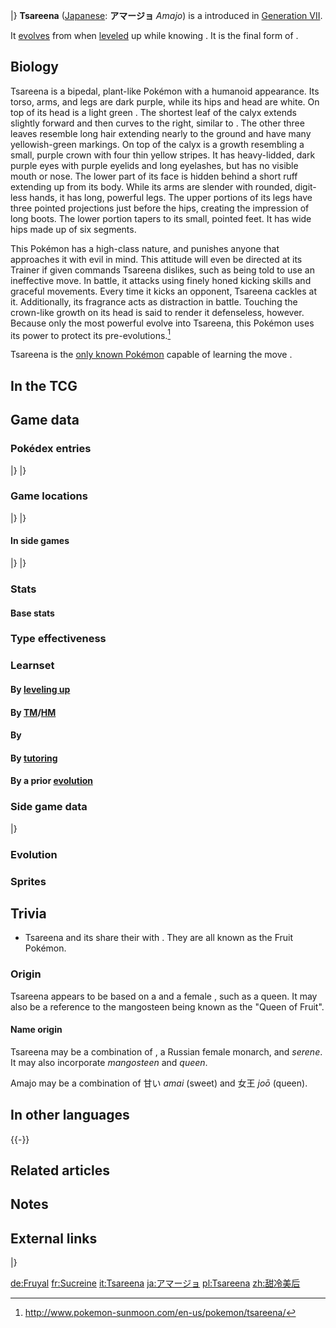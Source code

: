 {{PokémonPrevNext/Head|type=Grass}}
{{PokémonPrevNext/Pokémon|type=Grass|prevnum=762|prev=Steenee|nextnum=764|next=Comfey}}
|}
{{Pokémon Infobox
|name=Tsareena
|jname=アマージョ
|jtranslit=Amājo
|tmname=Amajo
|ndex=763
|type1=Grass
|category=Fruit
|height-ftin=3'11"
|height-m=1.2
|weight-lbs=47.2
|weight-kg=21.4
|adex=173
|abilityn=d
|ability1=Leaf Guard
|ability2=Queenly Majesty
|abilityd=Sweet Veil
|egggroupn=1
|egggroup1=Grass
|eggcycles=20
|evtotal=3
|evat=3
|expyield=230
|lv100exp=1,059,860
|gendercode=254
|color=Purple
|catchrate=45
|body=12
|pokefordex=tsareena
|generation=7
|friendship=70
}}
'''Tsareena''' ([[List of Japanese Pokémon names|Japanese]]: '''アマージョ''' ''Amajo'') is a {{type|Grass}} {{OBP|Pokémon|species}} introduced in [[Generation VII]].

It [[Evolution|evolves]] from {{p|Steenee}} when [[level]]ed up while knowing {{m|Stomp}}. It is the final form of {{p|Bounsweet}}.

==Biology==
Tsareena is a bipedal, plant-like Pokémon with a humanoid appearance. Its torso, arms, and legs are dark purple, while its hips and head are white. On top of its head is a light green {{wp|sepal|calyx}}. The shortest leaf of the calyx extends slightly forward and then curves to the right, similar to {{wp|bangs (hair)|bangs}}. The other three leaves resemble long hair extending nearly to the ground and have many yellowish-green markings. On top of the calyx is a growth resembling a small, purple crown with four thin yellow stripes. It has heavy-lidded, dark purple eyes with purple eyelids and long eyelashes, but has no visible mouth or nose. The lower part of its face is hidden behind a short ruff extending up from its body. While its arms are slender with rounded, digit-less hands, it has long, powerful legs. The upper portions of its legs have three pointed projections just before the hips, creating the impression of long boots. The lower portion tapers to its small, pointed feet. It has wide hips made up of six segments.

This Pokémon has a high-class nature, and punishes anyone that approaches it with evil in mind. This attitude will even be directed at its Trainer if given commands Tsareena dislikes, such as being told to use an ineffective move. In battle, it attacks using finely honed kicking skills and graceful movements. Every time it kicks an opponent, Tsareena cackles at it. Additionally, its fragrance acts as distraction in battle. Touching the crown-like growth on its head is said to render it defenseless, however. Because only the most powerful {{p|Steenee}} evolve into Tsareena, this Pokémon uses its power to protect its pre-evolutions.<ref>http://www.pokemon-sunmoon.com/en-us/pokemon/tsareena/</ref>

Tsareena is the [[signature move|only known Pokémon]] capable of learning the move {{m|Trop Kick}}.
<!--
==In the anime==
===Major appearances===
===Minor appearances===

==In the manga==-->

==In the TCG==
{{main|Tsareena (TCG)}}

==Game data==
===Pokédex entries===
{{Dex/Header|type=Grass}}
{{Dex/NA|gen=VII}}
{{Dex/Gen|gen=VII}}
{{Dex/Entry1|v=Sun|entry=Its long, striking legs aren't just for show but to be used to kick with skill. In victory, it shows off by kicking the defeated, laughing boisterously.}}
{{Dex/Entry1|v=Moon|entry=A Pokémon known for the beauty of its well-shaped legs, it sometimes appears as a mascot in advertisements for beauty salons.}}
{{Dex/Entry1|v=Ultra Sun|entry=A master of grand and beautiful kicks, it can knock out even kickboxing champions with a single blow.}}
{{Dex/Entry1|v=Ultra Moon|entry=A Pokémon with an aggressive personality and a mastery of kicking, it cackles every time it kicks an opponent.}}
|}
|}
{{Dex/Footer}}

===Game locations===
{{Availability/Header|type=Grass}}
{{Availability/NA|gen=VII}}
{{Availability/Gen|gen=VII}}
{{Availability/Entry2|v=Sun|v2=Moon|area=[[Evolution|Evolve]] {{p|Steenee}}}}
{{Availability/Entry2|v=Ultra Sun|v2=Ultra Moon|area=[[Evolution|Evolve]] {{p|Steenee}}}}
|}
|}
{{Availability/Footer}}

====In side games====
{{Availability/Header|type=Grass}}
{{Availability/Cross}}
{{Availability/Entry1|1|v=Shuffle|color={{beauty color}}|area=Event: [[Special Stages#19th release|''Pokémon Safari'']] <small>(19th release)</small>}}
|}
|}
{{Availability/Footer}}

===Stats===
====Base stats====
{{Stats
|type=Grass
|HP=72
|Attack=120
|Defense=98
|SpAtk=50
|SpDef=98
|Speed=72}}

===Type effectiveness===
{{TypeEffectiveness
|type1=Grass
|Normal=100
|Fighting=100
|Flying=200
|Poison=200
|Ground=50
|Rock=100
|Bug=200
|Ghost=100
|Steel=100
|Fire=200
|Water=50
|Grass=50
|Electric=50
|Psychic=100
|Ice=200
|Dragon=100
|Dark=100
|Fairy=100}}

===Learnset===
====By [[Level|leveling up]]====
{{learnlist/levelh/7|Tsareena|Grass|Grass|7|SM|USUM}}
{{learnlist/levelVII|1|1|Trop Kick|Grass|Physical|70|100|15||'''}}
{{learnlist/levelVII|N/A|1|Punishment|Dark|Physical|—|100|5}}
{{learnlist/levelVII|1|1|Double Slap|Normal|Physical|15|85|10}}
{{learnlist/levelVII|1|1|Splash|Normal|Status|—|—|40}}
{{learnlist/levelVII|1|1|Swagger|Normal|Status|—|85|15}}
{{learnlist/levelVII|1|1|Rapid Spin|Normal|Physical|20|100|40}}
{{learnlist/levelVII|1|1|Razor Leaf|Grass|Physical|55|95|25||'''}}
{{learnlist/levelVII|{{tt|Evo.|Learned upon evolving}}|{{tt|Evo.|Learned upon evolving}}|Trop Kick|Grass|Physical|70|100|15||'''}}
{{learnlist/levelVII|5|5|Swagger|Normal|Status|—|85|15}}
{{learnlist/levelVII|9|9|Rapid Spin|Normal|Physical|20|100|40}}
{{learnlist/levelVII|13|13|Razor Leaf|Grass|Physical|55|95|25||'''}}
{{learnlist/levelVII|17|17|Sweet Scent|Normal|Status|—|100|20}}
{{learnlist/levelVII|21|21|Magical Leaf|Grass|Special|60|—|20||'''}}
{{learnlist/levelVII|25|25|Teeter Dance|Normal|Status|—|100|20}}
{{learnlist/levelVII|29|29|Stomp|Normal|Physical|65|100|20}}
{{learnlist/levelVII|33|33|Aromatic Mist|Fairy|Status|—|—|20}}
{{learnlist/levelVII|37|37|Captivate|Normal|Status|—|100|20}}
{{learnlist/levelVII|41|41|Aromatherapy|Grass|Status|—|—|5}}
{{learnlist/levelVII|45|45|Leaf Storm|Grass|Special|130|90|5||'''}}
{{learnlist/levelVII|49|49|High Jump Kick|Fighting|Physical|130|90|10}}
{{learnlist/levelVII|N/A|53|Power Whip|Grass|Physical|120|85|10||'''}}
{{learnlist/levelf/7|Tsareena|Grass|Grass|7}}

====By [[TM]]/[[HM]]====
{{learnlist/tmh/7|Tsareena|Grass|Grass|7}}
{{learnlist/tm7|TM06|Toxic|Poison|Status|—|90|10}}
{{learnlist/tm7|TM10|Hidden Power|Normal|Special|60|100|15}}
{{learnlist/tm7|TM11|Sunny Day|Fire|Status|—|—|5}}
{{learnlist/tm7|TM16|Light Screen|Psychic|Status|—|—|30}}
{{learnlist/tm7|TM17|Protect|Normal|Status|—|—|10}}
{{learnlist/tm7|TM20|Safeguard|Normal|Status|—|—|25}}
{{learnlist/tm7|TM21|Frustration|Normal|Physical|—|100|20}}
{{learnlist/tm7|TM22|Solar Beam|Grass|Special|120|100|10||'''}}
{{learnlist/tm7|TM27|Return|Normal|Physical|—|100|20}}
{{learnlist/tm7|TM32|Double Team|Normal|Status|—|—|15}}
{{learnlist/tm7|TM33|Reflect|Psychic|Status|—|—|20}}
{{learnlist/tm7|TM42|Facade|Normal|Physical|70|100|20}}
{{learnlist/tm7|TM44|Rest|Psychic|Status|—|—|10}}
{{learnlist/tm7|TM45|Attract|Normal|Status|—|100|15}}
{{learnlist/tm7|TM47|Low Sweep|Fighting|Physical|65|100|20}}
{{learnlist/tm7|TM48|Round|Normal|Special|60|100|15}}
{{learnlist/tm7|TM53|Energy Ball|Grass|Special|90|100|10||'''}}
{{learnlist/tm7|TM56|Fling|Dark|Physical|—|100|10}}
{{learnlist/tm7|TM62|Acrobatics|Flying|Physical|55|100|15}}
{{learnlist/tm7|TM66|Payback|Dark|Physical|50|100|10}}
{{learnlist/tm7|TM68|Giga Impact|Normal|Physical|150|90|5}}
{{learnlist/tm7|TM86|Grass Knot|Grass|Special|—|100|20||'''}}
{{learnlist/tm7|TM87|Swagger|Normal|Status|—|85|15}}
{{learnlist/tm7|TM88|Sleep Talk|Normal|Status|—|—|10}}
{{learnlist/tm7|TM89|U-turn|Bug|Physical|70|100|20}}
{{learnlist/tm7|TM90|Substitute|Normal|Status|—|—|10}}
{{learnlist/tm7|TM96|Nature Power|Normal|Status|—|—|20}}
{{learnlist/tm7|TM99|Dazzling Gleam|Fairy|Special|80|100|10}}
{{learnlist/tm7|TM100|Confide|Normal|Status|—|—|20}}
{{learnlist/tmf/7|Tsareena|Grass|Grass|7}}

====By {{pkmn|breeding}}====
{{learnlist/breedh/7|Tsareena|Grass|Grass|7}}
{{learnlist/breed7|{{MSP|556|Maractus}}|Acupressure|Normal|Status|—|—|30}}
{{learnlist/breed7|{{MSP|546|Cottonee}}|Charm|Fairy|Status|—|100|20}}
{{learnlist/breed7|{{MSP|286|Breloom}}|Feint|Normal|Physical|30|100|10}}
{{learnlist/breed7|{{MSP|191|Sunkern}}{{MSP|192|Sunflora}}{{MSP|315|Roselia}}{{MSP|459|Snover}}{{MSP|460|Abomasnow}}|Grass Whistle|Grass|Status|—|55|15}}
{{learnlist/breed7|{{MSP|764|Comfey}}|Play Rough|Fairy|Physical|90|90|10}}
{{learnlist/breed7|{{MSP|001|Bulbasaur}}{{MSP|002|Ivysaur}}{{MSP|003|Venusaur}}{{MSP|152|Chikorita}}{{MSP|153|Bayleef}}{{MSP|154|Meganium}}<br>{{MSP|187|Hoppip}}{{MSP|188|Skiploom}}{{MSP|189|Jumpluff}}{{MSP|191|Sunkern}}{{MSP|273|Seedot}}{{MSP|315|Roselia}}<br>{{MSP|357|Tropius}}{{MSP|387|Turtwig}}{{MSP|388|Grotle}}{{MSP|389|Torterra}}{{MSP|556|Maractus}}{{MSP|590|Foongus}}<br>{{MSP|591|Amoonguss}}{{MSP|753|Fomantis}}{{MSP|754|Lurantis}}{{MSP|764|Comfey}}|Synthesis|Grass|Status|—|—|5}}
{{learnlist/breedf/7|Tsareena|Grass|Grass|7}}

====By [[Move Tutor|tutoring]]====
{{learnlist/tutorh/7|Tsareena|Grass|Grass|7}}
{{learnlist/tutor7|Bounce|Flying|Physical|85|85|5|||no|yes}}
{{learnlist/tutor7|Covet|Normal|Physical|60|100|25|||no|yes}}
{{learnlist/tutor7|Endeavor|Normal|Physical|—|100|5|||no|yes}}
{{learnlist/tutor7|Giga Drain|Grass|Special|75|100|10||'''|no|yes}}
{{learnlist/tutor7|Helping Hand|Normal|Status|—|—|20|||no|yes}}
{{learnlist/tutor7|Knock Off|Dark|Physical|65|100|20|||no|yes}}
{{learnlist/tutor7|Laser Focus|Normal|Status|—|—|30|||no|yes}}
{{learnlist/tutor7|Low Kick|Fighting|Physical|—|100|20|||no|yes}}
{{learnlist/tutor7|Seed Bomb|Grass|Physical|80|100|15||'''|no|yes}}
{{learnlist/tutor7|Snore|Normal|Special|50|100|15|||no|yes}}
{{learnlist/tutor7|Synthesis|Grass|Status|—|—|5|||no|yes}}
{{learnlist/tutor7|Worry Seed|Grass|Status|—|100|10|||no|yes}}
{{learnlist/tutor7|Zen Headbutt|Psychic|Physical|80|90|15|||no|yes}}
{{learnlist/tutorf/7|Tsareena|Grass|Grass|7}}

====By a prior [[evolution]]====
{{learnlist/prevoh/7|Tsareena|Grass|Grass|7}}
{{learnlist/prevo7|761|Bounsweet|||||Flail|Normal|Physical|—|100|15}}
{{learnlist/prevo7|761|Bounsweet||762|Steenee||Play Nice|Normal|Status|—|—|20}}
{{learnlist/prevof/7|Tsareena|Grass|Grass|7}}

===Side game data===
{{Spindata/Head|type=Grass}}
{{Spindata/Shuffle|col=6|type=Grass|ndex=763|num=746
|min=70
|max=110
|raisemaxlevel=5
|skill=Crushing Step
|skilldesc=Delays your opponent's disruptions and increases damage.
}}
|}

===Evolution===
{{Evobox-3
|type1=Grass
|pictype=art
|no1=761
|name1=Bounsweet
|type1-1=Grass
|evo1={{bag|Rare Candy}}<br>{{color2|000|Level|Level 18}}
|no2=762
|name2=Steenee
|type1-2=Grass
|evo2={{bag|Rare Candy}} + {{bag|TM Normal VI}}<br>{{color2|000|Level|Level up}}<br><small>knowing {{mcolor|Stomp}}</small>
|no3=763
|name3=Tsareena
|type1-3=Grass}}

===Sprites===
{{Spritebox/Header|type=Grass}}
{{Spritebox/NA|gen=VII}}
{{Spritebox/7|ndex=763}}
{{Spritebox/Footer|763|Tsareena}}

==Trivia==
* Tsareena and its {{p|Bounsweet|evolutionary}} {{p|Steenee|relatives}} share their {{pkmn|category}} with {{p|Tropius}}. They are all known as the Fruit Pokémon.

===Origin===
Tsareena appears to be based on a {{wp|mangosteen}} and a female {{wp|monarch}}, such as a queen. It may also be a reference to the mangosteen being known as the "Queen of Fruit".

====Name origin====
Tsareena may be a combination of ''{{wp|tsarina}}'', a Russian female monarch, and ''serene''. It may also incorporate ''mangosteen'' and ''queen''.

Amajo may be a combination of 甘い ''amai'' (sweet) and 女王 ''joō'' (queen).

==In other languages==
{{Other languages|type=Grass|type2=Grass
|ja=アマージョ ''Amajo''|jameaning=From {{tt|甘い ''amai''|sweet}} and {{tt|女王 ''joō''|queen}}
|fr=Sucreine|frmeaning=From {{tt|''sucre''|sugar}} and {{tt|''reine''|queen}}
|es=Tsareena|esmeaning=Same as English name
|de=Fruyal|demeaning=From {{tt|''Frucht''|fruit}} and ''royal''
|it=Tsareena|itmeaning=Same as English name
|ko=달코퀸 ''Dalkokwin''|komeaning=From {{tt|달콤 ''dalkom''|sweet}} and ''queen''
|zh_cmn=甜冷美后 ''Tiánlěngměihòu''|zh_cmnmeaning=From {{tt|甜 ''tián''|sweet}}, {{tt|冷艷 / 冷艳 ''lěngyàn''|cool and elegant}}, {{tt|美麗 / 美丽 ''měilì''|beauty}}, and {{tt|后 ''hòu''|queen}}
|zh_yue=甜冷美后 ''Tìhmláahngméihhauh''|zh_yuemeaning=From {{tt|甜 ''tìhm''|sweet}}, {{tt|冷艷 ''láahngyihm''|cool and elegant}}, {{tt|美麗 / 美丽 ''méihlaih''|beauty}}, and {{tt|后 ''hauh''|queen}}
|ru=Царина ''Tsarina''|rumeaning=Transcription of English name}}
{{-}}

==Related articles==

==Notes==
<references/>

==External links==
{{PokémonPrevNext/Head|type=Grass}}
{{PokémonPrevNext/Pokémon|type=Grass|prevnum=762|prev=Steenee|nextnum=764|next=Comfey}}
|}
{{Project Pokédex notice}}

[[de:Fruyal]]
[[fr:Sucreine]]
[[it:Tsareena]]
[[ja:アマージョ]]
[[pl:Tsareena]]
[[zh:甜冷美后]]